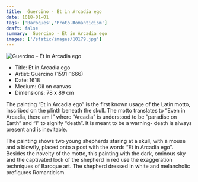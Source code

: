 ```yaml
---
title:  Guercino - Et in Arcadia ego
date: 1618-01-01
tags: ['Baroques','Proto-Romanticism']
draft: false
summary:  Guercino - Et in Arcadia ego
images: ['/static/images/10179.jpg']
---
```


![ Guercino - Et in Arcadia ego](/static/images/10179.jpg)

* Title: Et in Arcadia ego
* Artist:  Guercino (1591-1666)
* Date: 1618
* Medium: Oil on canvas
* Dimensions: 78 x 89 cm

The painting “Et in Arcadia ego” is the first known usage of the Latin motto, inscribed on the plinth beneath the skull. The motto translates to “Even in Arcadia, there am I” where “Arcadia” is understood to be “paradise on Earth” and “I” to signify “death”. It is meant to be a warning- death is always present and is inevitable. 

The painting shows two young shepherds staring at a skull, with a mouse and a blowfly, placed onto a post with the words “Et in Arcadia ego”. Besides the novelty of the motto, this painting with the dark, ominous sky and the captivated look of the shepherd in red use the exaggeration techniques of Baroque art. The shepherd dressed in white and melancholic prefigures Romanticism.
